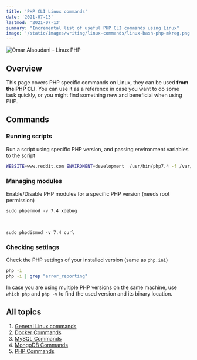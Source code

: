 ```yaml
---
title: 'PHP CLI Linux commands'
date: '2021-07-13'
lastmod: '2021-07-13'
summary: "Incremental list of useful PHP CLI commands using Linux"
image: '/static/images/writing/linux-commands/linux-bash-php-mkreg.png'
---
```


![Omar Alsoudani - Linux PHP](/static/images/writing/linux-commands/linux-bash-php-mkreg.png)

## Overview

This page covers PHP specific commands on Linux, they can be used **from the PHP CLI**. You can use it as a reference in case you want to do some task quickly, or you might find something new and beneficial when using PHP. 

## Commands

### Running scripts

Run a script using specific PHP version, and passing environment variables to the script

```bash
WEBSITE=www.reddit.com ENVIROMENT=development  /usr/bin/php7.4 -f /var/www/swoole/server.php 
```

### Managing modules

Enable/Disable PHP modules for a specific PHP version (needs root permission)

```bash:Enable
sudo phpenmod -v 7.4 xdebug
```

<br/>
     

```bash:Disable
sudo phpdismod -v 7.4 curl
```

### Checking settings

Check the PHP settings of your installed version (same as `php.ini`)

```bash
php -i
php -i | grep "error_reporting"
```

In case you are using multiple PHP versions on the same machine, use ```which php``` and ```php -v``` to find the used version and its binary location.

## All topics

1.  [General Linux commands](/writing/linux-commands/linux-general)
2.  [Docker Commands](/writing/linux-commands/linux-docker) 
3.  [MySQL Commands](/writing/linux-commands/linux-mysql)
4.  [MongoDB Commands](/writing/linux-commands/linux-mongodb)
5.  [PHP Commands](/writing/linux-commands/linux-php)
